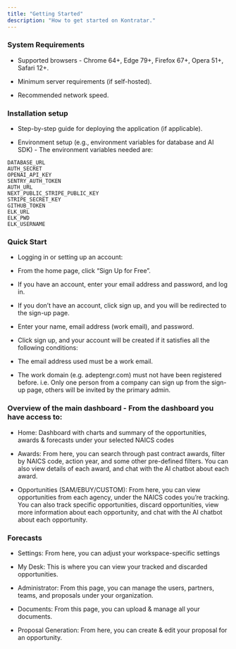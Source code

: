 ```yaml
---
title: "Getting Started"
description: "How to get started on Kontratar."
---
```


### System Requirements

* Supported browsers - Chrome 64+, Edge 79+, Firefox 67+, Opera 51+, Safari 12+.

* Minimum server requirements (if self-hosted).

* Recommended network speed.

### Installation setup

* Step-by-step guide for deploying the application (if applicable).

* Environment setup (e.g., environment variables for database and AI SDK) - The environment variables needed are:

```
DATABASE_URL
AUTH_SECRET
OPENAI_API_KEY
SENTRY_AUTH_TOKEN
AUTH_URL
NEXT_PUBLIC_STRIPE_PUBLIC_KEY
STRIPE_SECRET_KEY
GITHUB_TOKEN
ELK_URL
ELK_PWD
ELK_USERNAME
```

### Quick Start

* Logging in or setting up an account:

* From the home page, click “Sign Up for Free”.

* If you have an account, enter your email address and password, and log in.

* If you don’t have an account, click sign up, and you will be redirected to the sign-up page.

* Enter your name, email address (work email), and password.

* Click sign up, and your account will be created if it satisfies all the following conditions:

* The email address used must be a work email.

* The work domain (e.g. adeptengr.com) must not have been registered before. i.e. Only one person from a company can sign up from the sign-up page, others will be invited by the primary admin.

### Overview of the main dashboard - From the dashboard you have access to:

* Home: Dashboard with charts and summary of the opportunities, awards & forecasts under your selected NAICS codes

* Awards: From here, you can search through past contract awards, filter by NAICS code, action year, and some other pre-defined filters. You can also view details of each award, and chat with the AI chatbot about each award.

* Opportunities (SAM/EBUY/CUSTOM): From here, you can view opportunities from each agency, under the NAICS codes you’re tracking. You can also track specific opportunities, discard opportunities, view more information about each opportunity, and chat with the AI chatbot about each opportunity.

### Forecasts

* Settings: From here, you can adjust your workspace-specific settings

* My Desk: This is where you can view your tracked and discarded opportunities.

* Administrator: From this page, you can manage the users, partners, teams, and proposals under your organization.

* Documents: From this page, you can upload & manage all your documents.

* Proposal Generation: From here, you can create & edit your proposal for an opportunity.